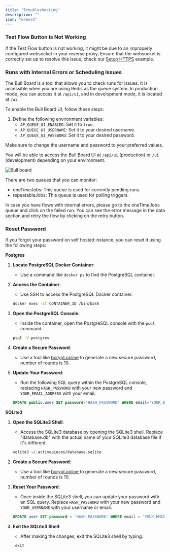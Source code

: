 ```yaml
---
title: "Troubleshooting"
description: ""
icon: "wrench"
---
```


### Test Flow Button is Not Working

If the Test Flow button is not working, it might be due to an improperly configured websocket in your reverse proxy. Ensure that the websocket is correctly set up to resolve this issue, check our [Setup HTTPS](./setup-ssl) example.

### Runs with Internal Errors or Scheduling Issues

The Bull Board is a tool that allows you to check runs for issues.
It is accessible when you are using Redis as the queue system. In production mode, you can access it at `/api/ui`, and in development mode, it is located at `/ui`.

To enable the Bull Board UI, follow these steps:

1. Define the following environment variables:
   - `AP_QUEUE_UI_ENABLED`: Set it to `true`.
   - `AP_QUEUE_UI_USERNAME`: Set it to your desired username.
   - `AP_QUEUE_UI_PASSWORD`: Set it to your desired password.

Make sure to change the username and password to your preferred values.

You will be able to access the Bull Board UI at `/api/ui` (production) or `/ui` (development) depending on your environment.

![Bull board](/resources/screenshots/bullboard-ui.png)

There are two queues that you can monitor:
- oneTimeJobs: This queue is used for currently pending runs.
- repeatableJobs: This queue is used for polling triggers.

In case you have flows with internal errors, please go to the oneTimeJobs queue and click on the failed run. You can see the error message in the data section and retry the flow by clicking on the retry button.

### Reset Password

If you forgot your password on self hosted instance, you can reset it using the following steps:

**Postgres**

1. **Locate PostgreSQL Docker Container**:
   - Use a command like `docker ps` to find the PostgreSQL container.

2. **Access the Container**:
   - Use SSH to access the PostgreSQL Docker container.
   ```bash
   docker exec -it CONTAINER_ID /bin/bash
   ```

3. **Open the PostgreSQL Console**:
   - Inside the container, open the PostgreSQL console with the `psql` command.
   ```bash
   psql -U postgres
   ```

4. **Create a Secure Password**:
   - Use a tool like [bcrypt.online](https://bcrypt.online/) to generate a new secure password, number of rounds is 10.

5. **Update Your Password**:
   - Run the following SQL query within the PostgreSQL console, replacing `HASH_PASSWORD` with your new password and `YOUR_EMAIL_ADDRESS` with your email.
   ```sql
   UPDATE public.user SET password='HASH_PASSWORD' WHERE email='YOUR_EMAIL_ADDRESS';
   ```

**SQLite3**

1. **Open the SQLite3 Shell**:
   - Access the SQLite3 database by opening the SQLite3 shell. Replace "database.db" with the actual name of your SQLite3 database file if it's different.
   ```bash
   sqlite3 ~/.activepieces/database.sqlite
   ```

2. **Create a Secure Password**:
   - Use a tool like [bcrypt.online](https://bcrypt.online/) to generate a new secure password, number of rounds is 10.


3. **Reset Your Password**:
   - Once inside the SQLite3 shell, you can update your password with an SQL query. Replace `HASH_PASSWORD` with your new password and `YOUR_USERNAME` with your username or email.
   ```sql
   UPDATE user SET password = 'HASH_PASSWORD' WHERE email = 'YOUR_EMAIL_ADDRESS';
   ```

4. **Exit the SQLite3 Shell**:
   - After making the changes, exit the SQLite3 shell by typing:
   ```bash
   .exit
   ```

